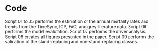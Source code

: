 # Code

Script 01 to 05 performs the estimation of the annual mortality rates and trends from the TimeSync, ICP, FAO, and grey-literature data. Script 06 performs the model evalutation. Script 07 performs the driver analysis. Script 08 creates all figures presented in the paper. Script 09 performs the validation of the stand-replacing and non-stand-replacing classes.